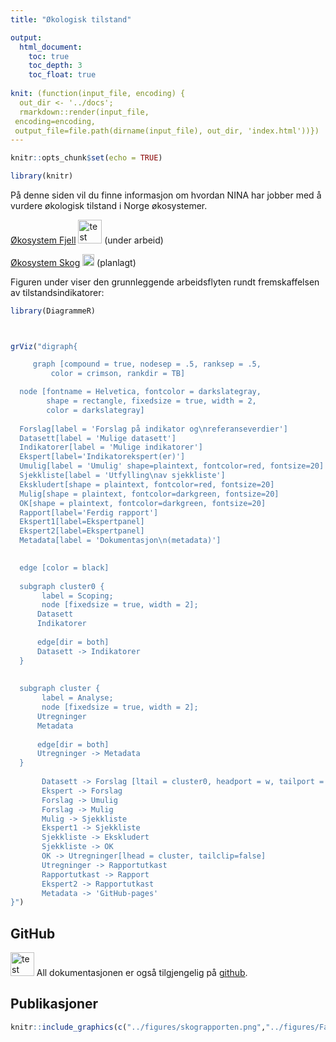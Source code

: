 ```yaml
---
title: "Økologisk tilstand"

output:
  html_document:
    toc: true
    toc_depth: 3
    toc_float: true
    
knit: (function(input_file, encoding) {
  out_dir <- '../docs';
  rmarkdown::render(input_file,
 encoding=encoding,
 output_file=file.path(dirname(input_file), out_dir, 'index.html'))})
---
```


```r

knitr::opts_chunk$set(echo = TRUE)
```

```r
library(knitr)
```




På denne siden vil du finne informasjon om hvordan NINA har jobber med å vurdere økologisk tilstand i Norge økosystemer. 

[Økosystem Fjell](https://ninanor.github.io/IBECA/fjell) ![test](../figures/fjellLogo.png){width=1cm} (under arbeid)  

[Økosystem Skog](https://ninanor.github.io/IBECA/skog) ![test](../figures/skogLogo.png){width=0.5cm} (planlagt)



Figuren under viser den grunnleggende arbeidsflyten rundt fremskaffelsen av tilstandsindikatorer:
```r
library(DiagrammeR)



grViz("digraph{

     graph [compound = true, nodesep = .5, ranksep = .5,
         color = crimson, rankdir = TB]

  node [fontname = Helvetica, fontcolor = darkslategray,
        shape = rectangle, fixedsize = true, width = 2,
        color = darkslategray]
        
  Forslag[label = 'Forslag på indikator og\nreferanseverdier']
  Datasett[label = 'Mulige datasett']
  Indikatorer[label = 'Mulige indikatorer']
  Ekspert[label='Indikatorekspert(er)']
  Umulig[label = 'Umulig' shape=plaintext, fontcolor=red, fontsize=20]
  Sjekkliste[label = 'Utfylling\nav sjekkliste']
  Ekskludert[shape = plaintext, fontcolor=red, fontsize=20]
  Mulig[shape = plaintext, fontcolor=darkgreen, fontsize=20]
  OK[shape = plaintext, fontcolor=darkgreen, fontsize=20]
  Rapport[label='Ferdig rapport']
  Ekspert1[label=Ekspertpanel]
  Ekspert2[label=Ekspertpanel]
  Metadata[label = 'Dokumentasjon\n(metadata)']

  
  edge [color = black]
  
  subgraph cluster0 {
       label = Scoping;
       node [fixedsize = true, width = 2];
      Datasett
      Indikatorer
      
      edge[dir = both]
      Datasett -> Indikatorer
  }
  
  
  subgraph cluster {
       label = Analyse;
       node [fixedsize = true, width = 2];
      Utregninger
      Metadata
      
      edge[dir = both]
      Utregninger -> Metadata
  }
       
       Datasett -> Forslag [ltail = cluster0, headport = w, tailport = e]
       Ekspert -> Forslag
       Forslag -> Umulig
       Forslag -> Mulig
       Mulig -> Sjekkliste
       Ekspert1 -> Sjekkliste
       Sjekkliste -> Ekskludert
       Sjekkliste -> OK
       OK -> Utregninger[lhead = cluster, tailclip=false]
       Utregninger -> Rapportutkast
       Rapportutkast -> Rapport
       Ekspert2 -> Rapportutkast
       Metadata -> 'GitHub-pages'
}")

```


## GitHub

![test](../figures/github-logo.png){width=1cm} All dokumentasjonen er også tilgjengelig på [github](https://github.com/NINAnor/IBECA).



## Publikasjoner

```r

knitr::include_graphics(c("../figures/skograpporten.png","../figures/Fagsystemrapporten.png"))

``` 




